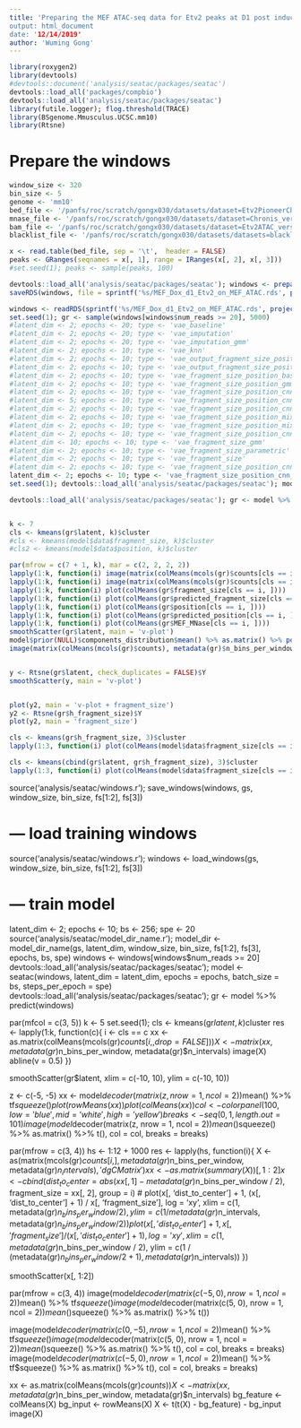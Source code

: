 ```yaml
---
title: 'Preparing the MEF ATAC-seq data for Etv2 peaks at D1 post induction
output: html_document
date: '12/14/2019'
author: 'Wuming Gong'
---
```


```r
library(roxygen2)
library(devtools)
#devtools::document('analysis/seatac/packages/seatac')
devtools::load_all('packages/compbio')
devtools::load_all('analysis/seatac/packages/seatac')
library(futile.logger); flog.threshold(TRACE)
library(BSgenome.Mmusculus.UCSC.mm10)
library(Rtsne)
```


# Prepare the windows
```r
window_size <- 320
bin_size <- 5
genome <- 'mm10'
bed_file <- '/panfs/roc/scratch/gongx030/datasets/dataset=Etv2PioneerChIPseq_version=20191203a/MEF_Dox_d1_Etv2_summits.bed'
mnase_file <- '/panfs/roc/scratch/gongx030/datasets/dataset=Chronis_version=20170519a/MNase_treat_pileup.bw'
bam_file <- '/panfs/roc/scratch/gongx030/datasets/dataset=Etv2ATAC_version=20190228b/MEF_NoDox.bam'
blacklist_file <- '/panfs/roc/scratch/gongx030/datasets/datasets=blacklists_version=20190827a/mm10.blacklist.bed.gz'

x <- read.table(bed_file, sep = '\t',  header = FALSE)
peaks <- GRanges(seqnames = x[, 1], range = IRanges(x[, 2], x[, 3]))
#set.seed(1); peaks <- sample(peaks, 100)

devtools::load_all('analysis/seatac/packages/seatac'); windows <- prepare_windows(peaks, window_size = window_size, bin_size = bin_size, bigwig_files = c(MEF_MNase = mnase_file), bam_files = bam_file, blacklist_file = blacklist_file, genome = BSgenome.Mmusculus.UCSC.mm10)
saveRDS(windows, file = sprintf('%s/MEF_Dox_d1_Etv2_on_MEF_ATAC.rds', project_dir('seatac')))

```

```r
windows <- readRDS(sprintf('%s/MEF_Dox_d1_Etv2_on_MEF_ATAC.rds', project_dir('seatac')))
set.seed(1); gr <- sample(windows[windows$num_reads >= 20], 5000)
#latent_dim <- 2; epochs <- 20; type <- 'vae_baseline'
#latent_dim <- 2; epochs <- 20; type <- 'vae_imputation'
#latent_dim <- 2; epochs <- 20; type <- 'vae_imputation_gmm'
#latent_dim <- 2; epochs <- 10; type <- 'vae_knn'
#latent_dim <- 2; epochs <- 10; type <- 'vae_output_fragment_size_position'
#latent_dim <- 2; epochs <- 10; type <- 'vae_output_fragment_size_position_with_imputation'
#latent_dim <- 2; epochs <- 10; type <- 'vae_fragment_size_position_baseline'
#latent_dim <- 2; epochs <- 10; type <- 'vae_fragment_size_position_gmm'
#latent_dim <- 2; epochs <- 10; type <- 'vae_fragment_size_position_cnn_encoder'
#latent_dim <- 5; epochs <- 10; type <- 'vae_fragment_size_position_cnn_encoder_gmm'
#latent_dim <- 2; epochs <- 10; type <- 'vae_fragment_size_position_cnn_encoder_with_imputation'
#latent_dim <- 2; epochs <- 10; type <- 'vae_fragment_size_position_mixture_cnn_gmm'
#latent_dim <- 2; epochs <- 10; type <- 'vae_fragment_size_position_mixture_cnn'
#latent_dim <- 2; epochs <- 10; type <- 'vae_fragment_size_position_cnn_with_imputation'
#latent_dim <- 10; epochs <- 10; type <- 'vae_fragment_size_gmm'
#latent_dim <- 2; epochs <- 10; type <- 'vae_fragment_size_parametric'
#latent_dim <- 2; epochs <- 10; type <- 'vae_fragment_size'
#latent_dim <- 2; epochs <- 10; type <- 'vae_fragment_size_position_cnn'
latent_dim <- 2; epochs <- 10; type <- 'vae_fragment_size_position_cnn_kmeans'
set.seed(1); devtools::load_all('analysis/seatac/packages/seatac'); model <- seatac(gr, type = type, latent_dim = latent_dim, epochs = epochs)

devtools::load_all('analysis/seatac/packages/seatac'); gr <- model %>% predict(gr)


k <- 7
cls <- kmeans(gr$latent, k)$cluster
#cls <- kmeans(model$data$fragment_size, k)$cluster
#cls2 <- kmeans(model$data$position, k)$cluster

par(mfrow = c(7 + 1, k), mar = c(2, 2, 2, 2))
lapply(1:k, function(i) image(matrix(colMeans(mcols(gr)$counts[cls == i, ]) - colMeans(mcols(gr)$counts), metadata(gr)$n_bins_per_window, metadata(gr)$n_intervals), col = colorpanel(100, low = 'blue', mid = 'white', high = 'red')))
lapply(1:k, function(i) image(matrix(colMeans(mcols(gr)$counts[cls == i, ]), metadata(gr)$n_bins_per_window, metadata(gr)$n_intervals), col = colorpanel(100, low = 'blue', mid = 'white', high = 'red')))
lapply(1:k, function(i) plot(colMeans(gr$fragment_size[cls == i, ])))
lapply(1:k, function(i) plot(colMeans(gr$predicted_fragment_size[cls == i, ])))
lapply(1:k, function(i) plot(colMeans(gr$position[cls == i, ])))
lapply(1:k, function(i) plot(colMeans(gr$predicted_position[cls == i, ])))
lapply(1:k, function(i) plot(colMeans(gr$MEF_MNase[cls == i, ])))
smoothScatter(gr$latent, main = 'v-plot')
model$prior(NULL)$components_distribution$mean() %>% as.matrix() %>% points(pch =21, bg = 'red')
image(matrix(colMeans(mcols(gr)$counts), metadata(gr)$n_bins_per_window, metadata(gr)$n_intervals), col = colorpanel(100, low = 'blue', mid = 'white', high = 'red'))


y <- Rtsne(gr$latent, check_duplicates = FALSE)$Y
smoothScatter(y, main = 'v-plot')


plot(y2, main = 'v-plot + fragment_size')
y2 <- Rtsne(gr$h_fragment_size)$Y
plot(y2, main = 'fragment_size')

cls <- kmeans(gr$h_fragment_size, 3)$cluster
lapply(1:3, function(i) plot(colMeans(model$data$fragment_size[cls == i, ])))

cls <- kmeans(cbind(gr$latent, gr$h_fragment_size), 3)$cluster
lapply(1:3, function(i) plot(colMeans(model$data$fragment_size[cls == i, ])))


```

source('analysis/seatac/windows.r'); save_windows(windows, gs, window_size, bin_size, fs[1:2], fs[3])

# --- load training windows
source('analysis/seatac/windows.r'); windows <- load_windows(gs, window_size, bin_size, fs[1:2], fs[3])

# --- train model
latent_dim <- 2; epochs <- 10; bs <- 256; spe <- 20
source('analysis/seatac/model_dir_name.r'); model_dir <- model_dir_name(gs, latent_dim, window_size, bin_size, fs[1:2], fs[3], epochs, bs, spe)
windows <- windows[windows$num_reads >= 20]
devtools::load_all('analysis/seatac/packages/seatac'); model <- seatac(windows, latent_dim = latent_dim, epochs = epochs, batch_size = bs, steps_per_epoch = spe)
devtools::load_all('analysis/seatac/packages/seatac'); gr <- model %>% predict(windows)



par(mfcol = c(3, 5))
k <- 5
set.seed(1); cls <- kmeans(gr$latent, k)$cluster
res <- lapply(1:k, function(c){
	i <- cls == c
	xx <- as.matrix(colMeans(mcols(gr)$counts[i, , drop = FALSE]))
	X <- matrix(xx, metadata(gr)$n_bins_per_window, metadata(gr)$n_intervals)
	image(X)
	abline(v = 0.5)
})

smoothScatter(gr$latent, xlim = c(-10, 10), ylim = c(-10, 10))

z <- c(-5, -5)
xx <- model$decoder(matrix(z, nrow = 1, ncol = 2))$mean() %>% tf$squeeze() %>% as.matrix() %>% t()
plot(rowMeans(xx))
plot(colMeans(xx))
col <- colorpanel(100, low = 'blue', mid = 'white', high = 'yellow')
breaks <- seq(0, 1, length.out = 101)
image(model$decoder(matrix(z, nrow = 1, ncol = 2))$mean() %>% tf$squeeze() %>% as.matrix() %>% t(), col = col, breaks = breaks)

par(mfrow = c(3, 4))
hs <- 1:12 + 1000
res <- lapply(hs, function(i){ 
	X <- as(matrix(mcols(gr)$counts[i, ], metadata(gr)$n_bins_per_window, metadata(gr)$n_intervals), 'dgCMatrix')
	xx <- as.matrix(summary(X))[, 1:2]
	x <- cbind(dist_to_center = abs(xx[, 1] -  metadata(gr)$n_bins_per_window / 2), fragment_size = xx[, 2], group = i)
#	plot(x[, 'dist_to_center'] + 1, (x[, 'dist_to_center'] + 1) / x[, 'fragment_size'], log = 'xy', xlim = c(1, metadata(gr)$n_bins_per_window / 2), ylim = c(1 / metadata(gr)$n_intervals, metadata(gr)$n_bins_per_window / 2))
	plot(x[, 'dist_to_center'] + 1, x[, 'fragment_size'] / (x[, 'dist_to_center'] + 1), log = 'xy', xlim = c(1, metadata(gr)$n_bins_per_window / 2), ylim = c(1 / (metadata(gr)$n_bins_per_window / 2 + 1), metadata(gr)$n_intervals))
})

smoothScatter(x[, 1:2])

par(mfrow = c(3, 4))
image(model$decoder(matrix(c(-5, 0), nrow = 1, ncol = 2))$mean() %>% tf$squeeze() %>% as.matrix() %>% t())
image(model$decoder(matrix(c(5, 0), nrow = 1, ncol = 2))$mean() %>% tf$squeeze() %>% as.matrix() %>% t())

image(model$decoder(matrix(c(0, -5), nrow = 1, ncol = 2))$mean() %>% tf$squeeze() %>% as.matrix() %>% t(), col = col, breaks = breaks)
image(model$decoder(matrix(c(5, 0), nrow = 1, ncol = 2))$mean() %>% tf$squeeze() %>% as.matrix() %>% t(), col = col, breaks = breaks)
image(model$decoder(matrix(c(-5, 0), nrow = 1, ncol = 2))$mean() %>% tf$squeeze() %>% as.matrix() %>% t(), col = col, breaks = breaks)

xx <- as.matrix(colMeans(mcols(gr)$counts))
X <- matrix(xx, metadata(gr)$n_bins_per_window, metadata(gr)$n_intervals)
bg_feature <- colMeans(X)
bg_input <- rowMeans(X)
X <- t(t(X) - bg_feature) - bg_input
image(X)

